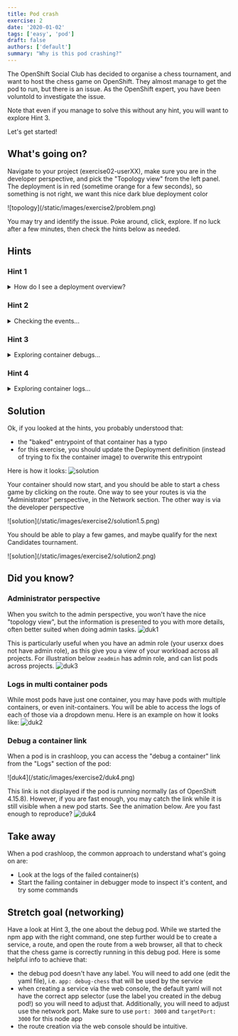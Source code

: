 ```yaml
---
title: Pod crash
exercise: 2
date: '2020-01-02'
tags: ['easy', 'pod']
draft: false
authors: ['default']
summary: "Why is this pod crashing?"
---
```

The OpenShift Social Club has decided to organise a chess tournament, and want to host the chess game on OpenShift.
They almost manage to get the pod to run, but there is an issue. As the OpenShift expert, you have been voluntold to investigate the issue.

Note that even if you manage to solve this without any hint, you will want to explore Hint 3.

Let's get started!

<TOCInline toc={props.toc} asDisclosure />


## What's going on?
Navigate to your project (exercise02-userXX), make sure you are in the developer perspective, and pick the "Topology view" from the left panel.
The deployment is in red (sometime orange for a few seconds), so something is not right, we want this nice dark blue deployment color


<Zoom>
![topology](/static/images/exercise2/problem.png)
</Zoom>

You may try and identify the issue. Poke around, click, explore.
If no luck after a few minutes, then check the hints below as needed.

## Hints
### Hint 1
<details>
  <summary>How do I see a deployment overview?</summary>

You can get a quick overview of the deployment situation by clicking on the deployment icon.
You can probably see some early indications of the problem.
<Zoom>
![hint1](/static/images/exercise2/hint1.png)
</Zoom>

In the following hints, we are going to explore the three options (events, logs and debugs).

</details>

### Hint 2
<details>
  <summary>Checking the events...</summary>

From Hint1, if you click on `View events`, you should see:
<Zoom>
![hint2](/static/images/exercise2/hint2.png)
</Zoom>
You probably noticed there is not much additional information, just a confirmation of the crashloop.
</details>

### Hint 3
<details>
  <summary>Exploring container debugs...</summary>

From Hint1, if you click on `Debug container chess`:
OpenShift starts a new chess container, but overwrite the entrypoint command to give you a shell instead:

<Zoom>
![hint3](/static/images/exercise2/hint3.png)
</Zoom>
This looks like a node app, if you are a bit familiar, you probably know you can usually
start the app with `npm run`. You can try and run the npm command, this should give you some logs that indicate everything is running,
as expected. So why the application doesn't start in the normal (non-debug) chess pod?

Make sure to close the debug pod, we don't really want them to keep running in the background once
the investigation is done.

</details>

### Hint 4
<details>
  <summary>Exploring container logs...</summary>

From Hint1, if you click on `View Logs`:
You have direct access to the container log. What do you see?
<Zoom>
![hint4](/static/images/exercise2/hint4.png)
</Zoom>

The entrypoint used by a container is typically "baked" inside the container image. The next step
would be to fix the container image itself. However, we won't do that for this exercise.
Instead, we are going to overwrite this entrypoint in the deployment definition, a bit like what's done automatically
at the pod definition level, when running the container in debugger mode (see Hint 3).

You will want to modify the Yaml file of the Deployment (not the Pod) to overwrite this entrypoint.
Below is some useful documentation, first to make sure you understand the subtle difference between
command (CMD) and entrypoint (ENTRYPOINT) in a containerfile, and how they work together:
- https://docs.docker.com/reference/dockerfile/#cmd
- https://docs.docker.com/reference/dockerfile/#entrypoint

But more importantly, to update the Deployment definition, you can lean on the build-in schema viewer:

<Zoom>
![hint4](/static/images/exercise2/hint4-second.png)
</Zoom>

<Zoom>
![hint4](/static/images/exercise2/hint4-third.png)
</Zoom>

You can also get inspired by this page, ignoring the fact that the example is on a DeploymentConfig (very similar to Deployment,
yet deprecated). https://docs.openshift.com/container-platform/4.15/applications/deployments/managing-deployment-processes.html#deployments-exe-cmd-in-container_deployment-operations


</details>

## Solution

Ok, if you looked at the hints, you probably understood that:
- the "baked" entrypoint of that container has a typo
- for this exercise, you should update the Deployment definition (instead of trying to fix the container image) to overwrite this entrypoint 

Here is how it looks:
<Zoom>
![solution](/static/images/exercise2/solution1.png)
</Zoom>

Your container should now start, and you should be able to start a chess game by clicking on the route.
One way to see your routes is via the "Administrator" perspective, in the Network section.
The other way is via the developer perspective

<Zoom>
![solution](/static/images/exercise2/solution1.5.png)
</Zoom>

You should be able to play a few games, and maybe qualify for the next Candidates tournament.

<Zoom>
![solution](/static/images/exercise2/solution2.png)
</Zoom>


## Did you know?

### Administrator perspective
When you switch to the admin perspective, you won't have the nice "topology view", but the information
is presented to you with more details, often better suited when doing admin tasks.
<Zoom>
![duk1](/static/images/exercise2/duk1.png)
</Zoom>

This is particularly useful when you have an admin role (your userxx does not have admin role), as this give you
a view of your workload across all projects. For illustration below `zeadmin` has admin role, and can list
pods across projects.
<Zoom>
![duk3](/static/images/exercise2/duk3.png)
</Zoom>


### Logs in multi container pods
While most pods have just one container, you may have pods with multiple containers, or even init-containers.
You will be able to access the logs of each of those via a dropdown menu. Here is an example on how it looks like:
<Zoom>
![duk2](/static/images/exercise2/duk2.png)
</Zoom>

### Debug a container link
When a pod is in crashloop, you can access the "debug a container" link from the "Logs" section of the pod:

<Zoom>
![duk4](/static/images/exercise2/duk4.png)
</Zoom>

This link is not displayed if the pod is running normally (as of OpenShift 4.15.8).
However, if you are fast enough, you may catch the link while it is still visible when a new pod starts.
See the animation below. Are you fast enough to reproduce?
<Zoom>
![duk4](/static/images/exercise2/duk4-2.gif)
</Zoom>

## Take away
When a pod crashloop, the common approach to understand what's going on are:
- Look at the logs of the failed container(s)
- Start the failing container in debugger mode to inspect it's content, and try some commands

## Stretch goal (networking)
Have a look at Hint 3, the one about the debug pod. While we started the npm app with the right
command, one step further would be to create a service, a route, and open the route from a web
browser, all that to check that the chess game is correctly running in this debug pod. Here is some helpful info to achieve that:
- the debug pod doesn't have any label. You will need to add one (edit the yaml file), i.e. `app: debug-chess` that will be used by the service
- when creating a service via the web console, the default yaml will not have the correct app selector (use the label you created in the debug pod!) so you will need to adjust that. 
Additionally, you will need to adjust use the network port. Make sure to use 
`port: 3000` and `targetPort: 3000` for this node app
- the route creation via the web console should be intuitive.



